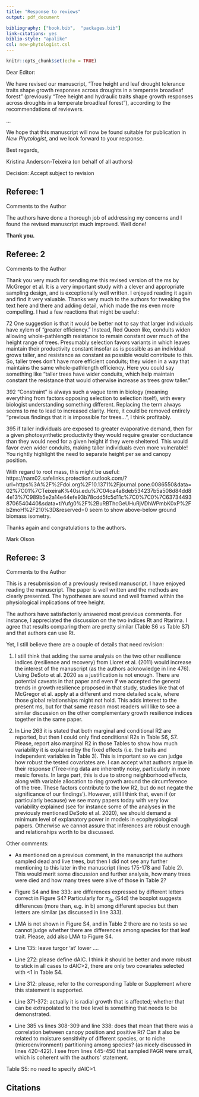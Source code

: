```yaml
---
title: "Response to reviews"
output: pdf_document

bibliography: ["book.bib",  "packages.bib"]
link-citations: yes
biblio-style: "apalike"
csl: new-phytologist.csl
---
```


```r
knitr::opts_chunk$set(echo = TRUE)
```


Dear Editor:

We have revised our manuscript, “Tree height and leaf drought tolerance traits shape growth responses across droughts in a temperate broadleaf forest” (previously “Tree height and hydraulic traits shape growth responses across droughts in a temperate broadleaf forest”), according to the recommendations of reviewers. 

...

We hope that this manuscript will now be found suitable for publication in *New Phytologist*, and we look forward to your response.

Best regards,

Kristina Anderson-Teixeira (on behalf of all authors)




\newpage

Decision: Accept subject to revision

## Referee: 1

Comments to the Author

The authors have done a thorough job of addressing my concerns and I found the revised manuscript much improved. Well done!

**Thank you.**

## Referee: 2

Comments to the Author

Thank you very much for sending me this revised version of the ms by McGregor et al. It is a very important study with a clever and appropriate sampling design, and is exceptionally well written. I enjoyed reading it again and find it very valuable. Thanks very much to the authors for tweaking the text here and there and adding detail, which made the ms even more compelling. I had a few reactions that might be useful:

72 One suggestion is that it would be better not to say that larger individuals have xylem of “greater efficiency.” Instead, Red Queen like, conduits widen allowing whole-pathlength resistance to remain constant over much of the height range of trees. Presumably selection favors variants in which leaves maintain their productivity constant insofar as is possible as an individual grows taller, and resistance as constant as possible would contribute to this. So, taller trees don’t have more efficient conduits; they widen in a way that maintains the same whole-pathlength efficiency. Here you could say something like “taller trees have wider conduits, which help maintain constant the resistance that would otherwise increase as trees grow taller.”

392 “Constraint” is always such a vague term in biology (meaning everything from factors opposing selection to selection itself), with every biologist understanding something different. Replacing the term always seems to me to lead to increased clarity. Here, it could be removed entirely “previous findings that it is impossible for trees…”, I think profitably.

395 if taller individuals are exposed to greater evaporative demand, then for a given photosynthetic productivity they would require greater conductance than they would need for a given height if they were sheltered. This would favor even wider conduits, making taller individuals even more vulnerable! You rightly highlight the need to separate height per se and canopy position.

With regard to root mass, this might be useful: https://nam02.safelinks.protection.outlook.com/?url=https%3A%2F%2Fdoi.org%2F10.1371%2Fjournal.pone.0086550&amp;data=02%7C01%7CTeixeiraK%40si.edu%7C04ca4a8deb534237b5a508d84dd84e13%7C989b5e2a14e44efe93b78cdd5fc5d11c%7C0%7C0%7C637344938706540440&amp;sdata=tiYufg0%2F%2BuRBThcGeUHuRjVDhWPmbK0xP%2Fb2moH%2F210%3D&amp;reserved=0 seem to show above-below ground biomass isometry.

Thanks again and congratulations to the authors.

Mark Olson

## Referee: 3

Comments to the Author

This is a resubmission of a previously revised manuscript. I have enjoyed reading the manuscript. The paper is well written and the methods are clearly presented. The hypotheses are sound and well framed within the physiological implications of tree height.

The authors have satisfactorily answered most previous comments. For instance, I appreciated the discussion on the two indices Rt and Rtarima. I agree that results comparing them are pretty similar (Table S6 vs Table S7) and that authors can use Rt.


Yet, I still believe there are a couple of details that need revision:

1) I still think that adding the same analysis on the two other resilience indices (resilience and recovery) from Lloret et al. (2011) would increase the interest of the manuscript (as the authors acknowledge in line 476). Using DeSoto et al. 2020 as a justification is not enough. There are potential caveats in that paper and even if we accepted the general trends in growth resilience proposed in that study, studies like that of McGregor et al. apply at a different and more detailed scale, where those global relationships might not hold. This adds interest to the present ms, but for that same reason most readers will like to see a similar discussion on the other complementary growth resilience indices together in the same paper.

2) In Line 263 it is stated that both marginal and conditional R2 are reported, but then I could only find conditional R2s in Table S6, S7. Please, report also marginal R2 in those Tables to show how much variability it is explained by the fixed effects (i.e. the traits and independent variables in Table 3). This is important so we can judge how robust the tested covariates are. I can accept what authors argue in their response (‘Tree-ring data are inherently noisy, particularly in more mesic forests. In large part, this is due to strong neighborhood effects, along with variable allocation to ring growth around the circumference of the tree. These factors contribute to the low R2, but do not negate the significance of our findings’). However, still I think that, even if (or particularly because) we see many papers today with very low variability explained (see for instance some of the analyses in the previously mentioned DeSoto et al. 2020), we should demand a minimum level of explanatory power in models in ecophysiological papers. Otherwise we cannot assure that inferences are robust enough and relationships worth to be discussed.


Other comments:

- As mentioned on a previous comment, in the manuscript the authors sampled dead and live trees, but then I did not see any further mentioning to this later in the manuscript (lines 175-178 and Table 2). This would merit some discussion and further analysis, how many trees were died and how many trees were alive of those in Table 2?

- Figure S4 and line 333: are differences expressed by different letters correct in Figure S4? Particularly for $\pi_{tlp}$ (S4d) the boxplot suggests differences (more than, e.g. in b) among different species but then letters are similar (as discussed in line 333).

- LMA is not shown in Figure S4, and in Table 2 there are no tests so we cannot judge whether there are differences among species for that leaf trait. Please, add also LMA to Figure S4.

- Line 135: leave turgor ‘at’ lower ….

- Line 272: please define dAIC. I think it should be better and more robust to stick in all cases to dAIC>2, there are only two covariates selected with <1 in Table S4.

- Line 312: please, refer to the corresponding Table or Supplement where this statement is supported.

- Line 371-372: actually it is radial growth that is affected; whether that can be extrapolated to the tree level is something that needs to be demonstrated.

- Line 385 vs lines 308-309 and line 338: does that mean that there was a correlation between canopy position and positive Rt? Can it also be related to moisture sensitivity of different species, or to niche (microenvironment) partitioning among species? (as nicely discussed in lines 420-422). I see from lines 445-450 that sampled FAGR were small, which is coherent with the authors’ statement.

Table S5: no need to specify dAIC>1.

## Citations
